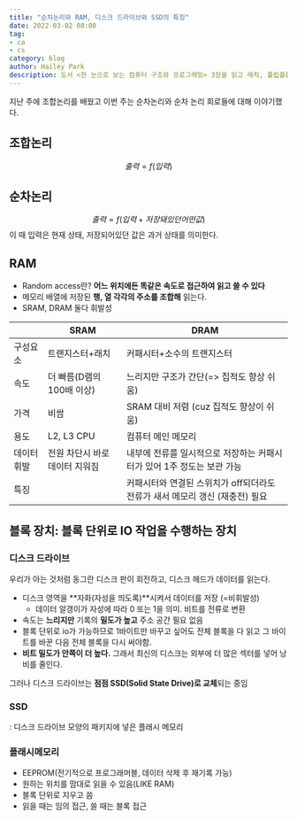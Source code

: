 ```yaml
---
title: "순차논리와 RAM, 디스크 드라이브와 SSD의 특징"
date: 2022-03-02 08:00
tag:
- ca
- cs
category: blog
author: Hailey Park
description: 도서 <한 눈으로 보는 컴퓨터 구조와 프로그래밍> 3장을 읽고 래치, 플립플롭에 대해 이야기해봤다.
---
```


지난 주에 조합논리를 배웠고 이번 주는 순차논리와 순차 논리 회로들에 대해 이야기했다.

## 조합논리

$$
출력 = f(입력)
$$

## 순차논리

$$
출력 = f(입력 + 저장돼있던 어떤 값)
$$
이 때 입력은 현재 상태, 저장되어있던 값은 과거 상태를 의미한다.

## RAM

- Random access란? **어느 위치에든 똑같은 속도로 접근하여 읽고 쓸 수 있다**  
- 메모리 배열에 저장된 **행, 열 각각의 주소를 조합해** 읽는다.
- SRAM, DRAM 둘다 휘발성

|   | SRAM | DRAM |
|---|------|------|
| 구성요소  | 트랜지스터+래치 | 커패시터+소수의 트랜지스터 |
| 속도   | 더 빠름(D램의 100배 이상)| 느리지만 구조가 간단(=> 집적도 향상 쉬움) |
| 가격  | 비쌈 | SRAM 대비 저렴 (cuz 집적도 향상이 쉬움) |
| 용도  | L2, L3 CPU | 컴퓨터 메인 메모리 |
| 데이터 휘발 | 전원 차단시 바로 데이터 지워짐 | 내부에 전류를 일시적으로 저장하는 커패시터가 있어 1주 정도는 보관 가능 |
| 특징   |  | 커패시터와 연결된 스위치가 off되더라도 전류가 새서 메모리 갱신 (재충전) 필요 |

## 블록 장치: 블록 단위로 IO 작업을 수행하는 장치

### 디스크 드라이브

우리가 아는 것처럼 동그란 디스크 판이 회전하고, 디스크 헤드가 데이터를 읽는다.

- 디스크 영역을 **자화(자성을 띄도록)**시켜서 데이터를 저장 (=비휘발성)
    - 데이터 알갱이가 자성에 따라 0 또는 1을 의미. 비트를 전류로 변환
- 속도는 **느리지만** 기록의 **밀도가 높고** 주소 공간 필요 없음
- 블록 단위로 io가 가능하므로 1바이트만 바꾸고 싶어도 전체 블록을 다 읽고 그 바이트를 바꾼 다음 전체 블록을 다시 써야함.
- **비트 밀도가 안쪽이 더 높다.** 그래서 최신의 디스크는 외부에 더 많은 섹터를 넣어 낭비를 줄인다.

그러나 디스크 드라이브는 **점점 SSD(Solid State Drive)로 교체**되는 중임

### SSD

: 디스크 드라이브 모양의 패키지에 넣은 플래시 메모리

### 플래시메모리

- EEPROM(전기적으로 프로그래머블, 데이터 삭제 후 재기록 가능)
- 원하는 위치를 맘대로 읽을 수 있음(LIKE RAM)
- 블록 단위로 지우고 씀
- 읽을 때는 임의 접근, 쓸 때는 블록 접근
